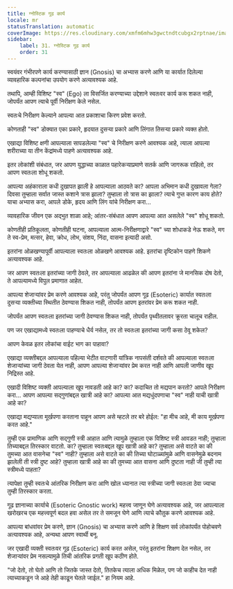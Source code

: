 ```yaml
---
title: ग्नोस्टिक गूढ कार्य
locale: mr
statusTranslation: automatic
coverImage: https://res.cloudinary.com/xmfm6mhw3gwctndtcubgx2rptnae/image/upload/v1740468922/small_cover_tratado_de_psicologia_revolucionaria_a4c0dca4e0.webp
sidebar:
    label: 31. ग्नोस्टिक गूढ कार्य
    order: 31
---
```

स्वयंवर गंभीरपणे कार्य करण्यासाठी ज्ञान (Gnosis) चा अभ्यास करणे आणि या कार्यात दिलेल्या व्यावहारिक कल्पनांचा उपयोग करणे अत्यावश्यक आहे.

तथापि, आम्ही विशिष्ट "स्व" (Ego) ला विसर्जित करण्याच्या उद्देशाने स्वतःवर कार्य करू शकत नाही, जोपर्यंत आपण त्याचे पूर्वी निरीक्षण केले नसेल.

स्वतःचे निरीक्षण केल्याने आपल्या आत प्रकाशाचा किरण प्रवेश करतो.

कोणताही "स्व" डोक्यात एका प्रकारे, हृदयात दुसऱ्या प्रकारे आणि लिंगात तिसऱ्या प्रकारे व्यक्त होतो.

एखाद्या विशिष्ट क्षणी आपल्याला सापडलेल्या "स्व" चे निरीक्षण करणे आवश्यक आहे, त्याला आपल्या शरीराच्या या तीन केंद्रांमध्ये पाहणे अत्यावश्यक आहे.

इतर लोकांशी संबंधात, जर आपण युद्धाच्या काळात पहारेकऱ्याप्रमाणे सतर्क आणि जागरूक राहिलो, तर आपण स्वतःला शोधू शकतो.

आपल्या अहंकाराला कधी दुखापत झाली हे आपल्याला आठवते का? आपला अभिमान कधी दुखावला गेला? दिवसा तुम्हाला सर्वात जास्त कशाने त्रास झाला? तुम्हाला तो त्रास का झाला? त्याचे गुप्त कारण काय होते? याचा अभ्यास करा, आपले डोके, हृदय आणि लिंग यांचे निरीक्षण करा...

व्यावहारिक जीवन एक अद्भुत शाळा आहे; आंतर-संबंधात आपण आपल्या आत असलेले "स्व" शोधू शकतो.

कोणतीही प्रतिकूलता, कोणतीही घटना, आपल्याला आत्म-निरीक्षणाद्वारे "स्व" च्या शोधाकडे नेऊ शकते, मग ते स्व-प्रेम, मत्सर, हेवा, क्रोध, लोभ, संशय, निंदा, वासना इत्यादी असो.

इतरांना ओळखण्यापूर्वी आपल्याला स्वतःला ओळखणे आवश्यक आहे. इतरांचा दृष्टिकोन पाहणे शिकणे अत्यावश्यक आहे.

जर आपण स्वतःला इतरांच्या जागी ठेवले, तर आपल्याला आढळेल की आपण इतरांना जे मानसिक दोष देतो, ते आपल्यामध्ये विपुल प्रमाणात आहेत.

आपल्या शेजाऱ्यांवर प्रेम करणे आवश्यक आहे, परंतु जोपर्यंत आपण गूढ (Esoteric) कार्यात स्वतःला दुसऱ्या व्यक्तीच्या स्थितीत ठेवण्यास शिकत नाही, तोपर्यंत आपण इतरांवर प्रेम करू शकत नाही.

जोपर्यंत आपण स्वतःला इतरांच्या जागी ठेवण्यास शिकत नाही, तोपर्यंत पृथ्वीतलावर क्रूरता चालूच राहील.

पण जर एखाद्यामध्ये स्वतःला पाहण्याचे धैर्य नसेल, तर तो स्वतःला इतरांच्या जागी कसा ठेवू शकेल?

आपण केवळ इतर लोकांचा वाईट भाग का पाहावा?

एखाद्या व्यक्तीबद्दल आपल्याला पहिल्या भेटीत वाटणारी यांत्रिक नापसंती दर्शवते की आपल्याला स्वतःला शेजाऱ्यांच्या जागी ठेवता येत नाही, आपण आपल्या शेजाऱ्यांवर प्रेम करत नाही आणि आपली जाणीव खूप निद्रिस्त आहे.

एखादी विशिष्ट व्यक्ती आपल्याला खूप नावडती आहे का? का? कदाचित तो मद्यपान करतो? आपले निरीक्षण करा... आपण आपल्या सद्गुणांबद्दल खात्री आहे का? आपल्या आत मद्यधुंदपणाचा "स्व" नाही याची खात्री आहे का?

एखाद्या मद्यप्याला मूर्खपणा करताना पाहून आपण असे म्हटले तर बरे होईल: "हा मीच आहे, मी काय मूर्खपणा करत आहे."

तुम्ही एक प्रामाणिक आणि सद्गुणी स्त्री आहात आणि त्यामुळे तुम्हाला एक विशिष्ट स्त्री आवडत नाही; तुम्हाला तिच्याबद्दल तिरस्कार वाटतो. का? तुम्हाला स्वतःबद्दल खूप खात्री आहे का? तुम्हाला असे वाटते का की तुमच्या आत वासनेचा "स्व" नाही? तुम्हाला असे वाटते का की तिच्या घोटाळ्यांमुळे आणि वासनेमुळे बदनाम झालेली ती स्त्री दुष्ट आहे? तुम्हाला खात्री आहे का की तुमच्या आत वासना आणि दुष्टता नाही जी तुम्ही त्या स्त्रीमध्ये पाहता?

त्यापेक्षा तुम्ही स्वतःचे आंतरिक निरीक्षण करा आणि खोल ध्यानात त्या स्त्रीच्या जागी स्वतःला ठेवा ज्याचा तुम्ही तिरस्कार करता.

गूढ ज्ञानाच्या कार्याचे (Esoteric Gnostic work) महत्त्व जाणून घेणे अत्यावश्यक आहे, जर आपल्याला खरोखरच एक महत्त्वपूर्ण बदल हवा असेल तर ते समजून घेणे आणि त्याचे कौतुक करणे आवश्यक आहे.

आपल्या बांधवांवर प्रेम करणे, ज्ञान (Gnosis) चा अभ्यास करणे आणि हे शिक्षण सर्व लोकांपर्यंत पोहोचवणे अत्यावश्यक आहे, अन्यथा आपण स्वार्थी बनू.

जर एखादी व्यक्ती स्वतःवर गूढ (Esoteric) कार्य करत असेल, परंतु इतरांना शिक्षण देत नसेल, तर शेजाऱ्यांवर प्रेम नसल्यामुळे तिची आंतरिक प्रगती खूप कठीण होते.

"जो देतो, तो घेतो आणि तो जितके जास्त देतो, तितकेच त्याला अधिक मिळेल, पण जो काहीच देत नाही त्याच्याकडून जे आहे तेही काढून घेतले जाईल." हा नियम आहे.

